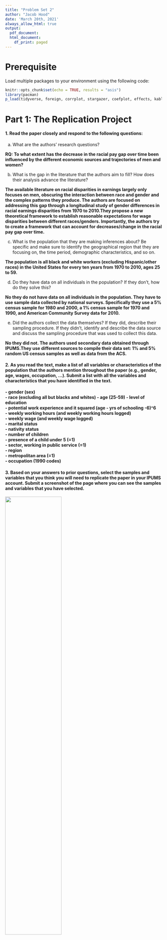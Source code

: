 ```yaml
---
title: "Problem Set 2"
author: "Jacob Hood"
date: 'March 20th, 2021'
always_allow_html: true
output:
  pdf_document:
  html_document:
    df_print: paged
---
```


# Prerequisite

Load multiple packages to your environment using the following code:

```r
knitr::opts_chunk$set(echo = TRUE, results = "asis")
library(pacman)
p_load(tidyverse, foreign, corrplot, stargazer, coefplot, effects, kableExtra, scales)
```

# Part 1: The Replication Project 

#### 1. Read the paper closely and respond to the following questions:  
  (a) What are the authors’ research questions?
  
  **RQ: To what extent has the decrease in the racial pay gap over time been
  influenced by the different economic sources and trajectories of men and women?**
    
  (b) What is the gap in the literature that the authors aim to fill? How does their analysis advance the literature?

**The available literature on racial disparities in earnings largely only focuses on men, obscuring the interaction between race and gender and the complex patterns they produce. The authors are focused on addressing this gap through a longitudinal study of gender differences in racial earnings disparities from 1970 to 2010.They propose a new theoretical framework to establish reasonable expectations for wage disparities between different races/genders. Importantly, the authors try to create a framework that can account for decreases/change in the racial pay gap over time.**
    
  (c) What is the population that they are making inferences about? Be specific and make sure to identify the geographical region that they are focusing on, the time period, demographic characteristics, and so on.
  
**The population is all black and white workers (excluding Hispanic/other races) in the United States for every ten years from 1970 to 2010, ages 25 to 59.**
  
  (d) Do they have data on all individuals in the population? If they don’t, how do they solve this?
  
**No they do not have data on all individuals in the population. They have to use sample data collected by national surveys. Specifically they use a 5% census sample for 1980 and 2000, a 1% census sample for 1970 and 1990, and American Community Survey data for 2010.**
  
  (e) Did the authors collect the data themselves? If they did, describe their sampling procedure. If they didn’t, identify and describe the data source and discuss the sampling procedure that was used to collect this data. 

**No they did not. The authors used secondary data obtained through IPUMS.They use different sources to compile their data set: 1% and 5% random US census samples as well as data from the ACS.**
    
#### 2. As you read the text, make a list of all variables or characteristics of the population that the authors mention throughout the paper (e.g., gender, age, wages, occupation, ...). Submit a list with all the variables and characteristics that you have identified in the text.  

**
- gender (sex)  
- race  (excluding all but blacks and whites)
- age  (25-59)
- level of education  
- potential work experience and it squared (age - yrs of schooling -6)^6  
- weekly working hours  (and weekly working hours logged)  
- weekly wage (and weekly wage logged)  
- marital status  
- nativity status  
- number of children  
- presence of a child under 5 (=1)  
- sector, working in public service (=1)  
- region  
- metropolitan area (=1)  
- occupation (1990 codes)  
**

#### 3. Based on your answers to prior questions, select the samples and variables that you think you will need to replicate the paper in your IPUMS account. Submit a screenshot of the page where you can see the samples and variables that you have selected.

![](data cart screenshot.png){width=60%}


# Part 2: Regression 

Import the dataset `sat_math.dta` to your R environment and examine the effect of IQ and other variables on SAT math score. *Hint:* use `read.dta()`
```r
# loading data into environment
sat_data <- read.dta("sat_math.dta") 
```

Variable Name|  Variable Detail
------------|----------------------------
 `sat_math`| SAT Math Score   
 `female`  | The Female Dummy (Male = 0) 
 `black/other`| Two Racial Dummies (White as the Reference Group) 
 `meduy`   | Mother’s Years of Schooling  
 `feduy`   | Father’s Years of Schooling  
 `hours`   | Average Weekly Study Hours   
 `IQ`      | IQ Score (0 to 100)          

#### 1. Report descriptive statistics:  

  (a) Create a table that reports descriptive statistics (you should at least report the means) of all the variables grouped by gender
  
```r
# Grouping data by gender (in this case, before recoding, grouping by female so male=0 and female=1) and producing descriptive statistics
sat_data %>% group_by(female) %>% summarise(mean_satmath = mean(sat_math), mean_meduy = mean(meduy), mean_feduy = mean(feduy), mean_hours = mean(hours), mean_IQ = mean(IQ))

```
  
  (b) Create a correlation matrix and display it
  
```r
## Set use = "complete.obs" to ignore observations with NAs
M <- cor(sat_data, use = "complete.obs")

# Save the matrix to a dataframe, then use `corrplot` to visualize 
corrplot(M,
         method = "shade",
         cl.lim = c(-1,1),
         is.corr = F,
         type = "lower",
         title = "  
         Correlation Matrix",
         addCoef.col = "black",
         diag = F,
         tl.col = "black",
         )
```

#### 2. Create scatter plots:  
  - Besides the key dependent variable (DV) `sat_math`, choose one numeric independent variable (IV) that seems to have a meaningful relation to the DV based on the correlation matrix you created, and then create the following plots:
  (a) A scatter plot of the DV and IV  
  (b) A scatter plot of the DV and IV with a fitted linear regression line  
  (c) A scatter plot of the DV and IV, and each observation is color coded by gender  
  (d) On top of plot (c), fit a linear regression line for each gender group, the lines should also be color coded  
  
```r
#   (a) A scatter plot of the DV and IV, IQ   
sat_data %>%
  ggplot(aes(x = IQ, y = sat_math)) +
  geom_point(shape = 1, alpha = 0.7) +
  labs(title = "Relationship Between IQ and SAT Math Score",
       x = "IQ",
       y = "SAT Math Score")

#  (b) A scatter plot of the DV and IV with a fitted linear regression line  
sat_data %>%
  ggplot(aes(x = IQ, y = sat_math)) +
  geom_point(shape = 1, alpha = 0.7) +
  geom_smooth(method = "lm", se = F) +
  labs(title = "Relationship Between IQ and SAT Math Score",
       x = "IQ",
       y = "SAT Math Score")

# (c) A scatter plot of the DV and IV, and each observation is color coded by gender       
# Create new variable 'gender'
sat_data <- sat_data %>%
  mutate(gender = ifelse(female == 1, "female", "male"))

sat_data %>% as_tibble() %>% ggplot(aes(x = IQ, y = sat_math, color = gender)) +
  geom_point(shape = 1) +
  labs(title = "Relationship Between IQ and SAT Math Score",
       x = "IQ",
       y = "SAT Math Score",
       subtitle = "Grouped by gender")

# (d) On top of plot (c), fit a linear regression line for each gender group, the lines should also be color coded
sat_data %>% as_tibble() %>%
  ggplot(aes(x = IQ, y = sat_math, color = gender)) +
  geom_point(shape = 1) +
  geom_smooth(method = "lm", se = F) +
  labs(title = "Relationship Between IQ and SAT Math Score",
       x = "IQ",
       y = "SAT Math Score",
       subtitle = "Grouped by gender")
```

  
#### 3. Additional exploratory data analysis:  
  (a) What are your preliminary findings/reflections on the data based on the descriptive statistics, the correlation matrix, and the scatter plots?

**Based on the descriptive statistics, we know that all together students spend an average of 39 hours studying per week and that males and females spend roughly the same amount of time studying each week. On average females score 47 points higher than males.In terms of IQ, males on average scored 2 points higher. We also know the data is somewhat skewed to the right (median < mean), which means that less people are making higher SAT math scores than if the data were normally distributed. Based on the correlation plot, IQ has the strongest positive correlation with SAT math scores (0.65). Parents' years of schooling is also strongly correlated with higher SAT math scores, more so than with the other explanatory variables. For number of hours studied per week, there is a very minor negative relationship between average hours studied per week and SAT math scores (-0.03). This weak relationship is confirmed through the scatterplots, especially those with regression lines which show that while females tend to score higher, average weekly hours studied is not strongly correlated with SAT math** 
    
  (b) What other exploratory data analysis will be useful for you to better understand the data before modeling? Please implement some additional exploratory data analysis and discuss your preliminary findings
  
**First we can create histograms of each variable to understand their distributions. Other exploratory data analyses before modeling include plotting the relationship between SAT math scores and our other predictor variables to visually understand their relationships.The data can also be grouped by race in order to look at racial differences in SAT math scores at different levels of predictors.**

```r
# Creating histograms of variables

# Plotting dependent variable
sat_data %>% as_tibble() %>%
  ggplot(aes(x = sat_data$sat_math)) +
  geom_histogram(binwidth = 50, fill = "grey", color = "black")

# Plotting independent variables
sat_data %>% as_tibble() %>%
  ggplot(aes(x = sat_data$IQ)) +
  geom_histogram(binwidth = 10, fill = "grey", color = "black")

sat_data %>% as_tibble() %>%
  ggplot(aes(x = sat_data$feduy)) +
  geom_histogram(binwidth = 1, fill = "grey", color = "black")

sat_data %>% as_tibble() %>%
  ggplot(aes(x = sat_data$meduy)) +
  geom_histogram(binwidth = 1, fill = "grey", color = "black")

sat_data %>% as_tibble() %>%
  ggplot(aes(x = sat_data$hours)) +
  geom_histogram(binwidth = 1, fill = "grey", color = "black")
```

```r
# Creating scatterplots with other predictors 

# Looking at hours, still grouped by gender
sat_data %>% as_tibble() %>%
  ggplot(aes(x = hours, y = sat_math, color = gender)) +
  geom_point(shape = 1) +
  geom_smooth(method = "lm", se = F) +
  labs(title = "Relationship Between Average Weekly Study Hours and SAT Math Score",
       x = "Average Weekly Study Hours",
       y = "SAT Math Score",
       subtitle = "Grouped by gender")

# Looking at father's years of education, still grouped by gender
sat_data %>% as_tibble() %>%
  ggplot(aes(x = feduy, y = sat_math, color = gender)) +
  geom_point(shape = 1) +
  geom_smooth(method = "lm", se = F) +
  labs(title = "Relationship Between Father's Years of Education and SAT Math Score",
       x = "Father's Years of Education",
       y = "SAT Math Score",
       subtitle = "Grouped by gender")

# Looking at mother's years of education, still grouped by gender
sat_data %>% as_tibble() %>%
  ggplot(aes(x = meduy, y = sat_math, color = gender)) +
  geom_point(shape = 1) +
  geom_smooth(method = "lm", se = F) +
  labs(title = "Relationship Between Mother's Years of Education and SAT Math Score",
       x = "Mother's Years of Education",
       y = "SAT Math Score",
       subtitle = "Grouped by gender")
```

```r
# Grouping data by race and running similar analyses (descriptive stats, scatterplots)
sat_data %>% group_by(black, other) %>% summarise(mean_satmath = mean(sat_math), mean_meduy = mean(meduy), mean_feduy = mean(feduy), mean_hours = mean(hours), mean_IQ = mean(IQ))
```

```r
# Running similar comparisons grouped non-white vs white
sat_data <- sat_data %>% mutate(race = ifelse(black | other > 0, "non-white", "white"))

# Creating more plots comparing non-whites vs. whites

# Looking at hours studied, grouped by race 
sat_data %>% as_tibble() %>%
  ggplot(aes(x = hours, y = sat_math, color = race)) +
  geom_point(shape = 1) +
  geom_smooth(method = "lm", se = F) +
  labs(title = "Relationship Between Average Weekly Study Hours and SAT Math Score",
       x = "Average Weekly Study Hours",
       y = "SAT Math Score",
       subtitle = "Grouped by race")

# Looking at IQ, still grouped by race
sat_data %>% as_tibble() %>%
  ggplot(aes(x = IQ, y = sat_math, color = race)) +
  geom_point(shape = 1) +
  geom_smooth(method = "lm", se = F) +
  labs(title = "Relationship Between IQ and SAT Math Score",
       x = "IQ",
       y = "SAT Math Score",
       subtitle = "Grouped by race")

# Looking at father's years of education, still grouped by race
sat_data %>% as_tibble() %>%
  ggplot(aes(x = feduy, y = sat_math, color = race)) +
  geom_point(shape = 1) +
  geom_smooth(method = "lm", se = F) +
  labs(title = "Relationship Between Father's Years of Education and SAT Math Score",
       x = "Father's Years of Education",
       y = "SAT Math Score",
       subtitle = "Grouped by race")

# Looking at mother's years of education, still grouped by race
sat_data %>% as_tibble() %>%
  ggplot(aes(x = meduy, y = sat_math, color = race)) +
  geom_point(shape = 1) +
  geom_smooth(method = "lm", se = F) +
  labs(title = "Relationship Between Mother's Years of Education and SAT Math Score",
       x = "Mother's Years of Education",
       y = "SAT Math Score",
       subtitle = "Grouped by race")
```

#### 4. Nested models:  
  - Build five nested models that use `sat_math` as the DV and report regression results in a table using `stargazer()` from the `stargazer` package. 
  (a) Model 1: Baseline (only add "IQ" as the independent variable)  
  (b) Model 2: Model 1 + Demographic Characteristics  
  (c) Model 3: Model 2 + Parental Education  
  (d) Model 4: Model 3 + Weekly Study Hours  
  (e) Model 5: Model 4 + An Interaction Between IQ and the Female Dummy
  
```r
# Creating the five models
m1 <- lm(sat_math ~ IQ, data = sat_data)
m2 <- lm(sat_math ~IQ + female + black + other, data = sat_data)
m3 <- lm(sat_math ~IQ + female + black + other + feduy + meduy, data = sat_data)
m4 <- lm(sat_math ~IQ + female + black + other + feduy + meduy + hours, data = sat_data)
m5 <- lm(sat_math ~IQ + female + black + other + feduy + meduy + hours + IQ*female, data = sat_data)

stargazer(m1, m2, m3, m4, m5, type = "latex", omit.stat=c("f", "ser"))
```
  
#### 5. For the result of Model 1:  
  (a) What are the hypotheses that you are testing in this model with your t-values in the `(Intercept)` and `IQ` row of the modeling results?  
  
  **Our null hypothesis is, holding all other variables constant, $\beta_{\text{IQ}}$ = 0. Our alternative hypothesis is $\beta_{\text{IQ}}$ != 0. Our prediction equation is Y&#770 = 4.211X + 315.605.**
  
  (b) Create a 95% confidence interval for the parameter $\beta_{\text{IQ}}$ based on Model 1 result.

```r
# starting with mean squared error
sat_data <- sat_data %>%
  mutate(IQmean <- mean(sat_data$IQ),
sat_math_mean <- mean(sat_data$sat_math),
y_fitted = 315.605 + 4.211*IQ)

SSE <- (sat_data$sat_math - sat_data$y_fitted)^2 %>% sum()
MSE <- SSE/(nrow(sat_data)-2)
denomi <- (sat_data$IQ - sat_data$IQmean)^2 %>% sum() 

# calculating standard error 
se <- sqrt(MSE/denomi)

#Creating confidence interval
upperbound <- 4.211 + (1.96*se)
lowerbound <- 4.211 - (1.96*se)
CI <- c(lowerbound,upperbound) %>% print()
```

#### 6. Interpret regression coefficients:  
  (a) How does the coefficient of "IQ" change across models? What could be the possible reason(s) for such changes?  
  
  **The coefficient of IQ changes from 4.211, to 4.356, to 3.487, to 3.484, and finally to 2.893. The increase from m1 to m2 suggests that adding these minority demographic predictors (female/black/other) increases the partial effects of IQ by itself on SAT math score.The decreases of the coefficient from m2 to m5 suggests the partial effects of the IQ by itself on SAT math scores lessens in intensity when other significant predictors are added to the model, such as parent's years of education, hour spent studying, and interaction between gender and IQ.**
  
  (b) Interpret the coefficient of "black" in Model 4.
  
  **The coefficient of -14.519 for "black" in model 4 means that black people (the comprarison group) on average score 14.519 points lower than white peoplev (the comparison group), holding all else constant.**
  
  (c) Interpret the coefficient of "meduy" in Model 4.  
  
  **The coeffiecent of 6.434. for "meduy" in model 4 means that for each additional year of a person's mother's education, their SAT math score increases 6.434, holding all else constant.**
  
  (d) Interpret the coefficient of the interaction effect between IQ and the Female Dummy in Model 5.
  
  **The coefficient of 1.232 for the interaction term in model 5 means that the effect of IQ on SAT math scores is greater for females, with a 1.232 point difference.** 
  
#### 7. Create a coefficient plot for Model 5 with appropriate title and labels.

```r
coefplot(m5, 
         innerCI = 1.96,
         outerCI = 1.96,
         intercept = F)
```

#### 8. On the basis of Model 5, by holding other variables at their means, create a figure demonstrating the predicted SAT math score by gender and IQ levels (with confidence interval)

```r
pred_IV <- tibble(IQ = rep(14:89, 2)) %>%         #create df with key IV
  mutate(female = c(rep(0, 76), rep(1, 76)),   # fix other variables at mean
         hours = mean(sat_data$hours, na.rm = T),
         meduy = mean(sat_data$meduy, na.rm = T),
         feduy = mean(sat_data$feduy, na.rm = T),
         black = mean(sat_data$black, na.rm = T),
         other = mean(sat_data$other, na.rm = T))
```

```r
# use `predict` to predict the Y
predicted_math <- predict(m5,    # the model you are using
                             pred_IV,  # the df you use for predicting
                             interval = "confidence", # set CI
                             level = 0.95)

# bind the columns
pred_result <- cbind(pred_IV, predicted_math)
```

```r
# Plot
pred_result %>% 
  mutate(gender = ifelse(female == 0, "Male", "Female")) %>%       # Covert dummy to character variable
  ggplot(aes(x = IQ, y = fit)) +
  geom_line(aes(linetype = gender)) +                              # group linetype by gender
  geom_ribbon(aes(ymin = lwr, ymax = upr, fill = gender), alpha = 0.3) +   # add 95% CI
  theme_classic() +
  labs(x = "IQ",
       y = "Predicted SAT Math Score") +
  ggtitle("Predicted SAT Math Score by IQ and Gender",
          subtitle = "(Modeled with interaction between IQ and gender)")
```
  
# Part 3 (Bonus) Data Simulation 

Simulation is a fun and effective way to learn about statistical inference. You will get a better understanding of how each population parameter affects the shape of the distribution.  
  
  Now that we have learned about how to identify interactions from a given sample, you can try simulate a data whose true data generating process involves interaction between two variables. For example, you can try to reproduce a similar scatter plot we saw in class (the right panel) by simulating a data whose variables have such associations:

![](simulation_demo.png){width=60%}
  
  Or, you can try to reproduce a scatter plot that demonstrates the Simpson's Paradox:
  
![](simulation_demo2.png){width=40%}

*Note:* Your output does not need to replicate the exact layout of the example graphs. You will get extra credit as long as you generate a similar graph that illustrates the relationship (either a positive or negative interaction, or the Simpson's Paradox) clearly. Remember to use `set.seed()` for any random process.

```r
# This simulation shows the effects of education level and "self control" (measured from 0-5) on GRE scores (130-340). The simulation shows that, for people with more education, the effects of self control are more significant for their GRE scores. 

n <- 1000

# Simulating IV variables, education and self control, and DV variable GRE Score
set.seed(1234)
education <- rbinom(n, 2, 0.5)
self_control <- rnorm(n)
GRE <- 30 + 2*education + 6*self_control + (2*education)*(6*self_control) + rnorm(n, 0, 10)

# labeling three different edu values
education = factor(education, labels = c("Low", "Medium", "High"))

# rescaling variables
GRE = rescale(GRE, to = c(130, 340))
self_control = rescale(self_control, to = c(0, 5))

# creating data frame with variables
data <- data.frame(
  education,
  GRE,
  self_control
)

# Creating the scatterplot
data %>% ggplot(aes(self_control, GRE)) +
  geom_point(aes(col = education), alpha = 0.7) +
  geom_smooth(aes(col = education), method = 'lm') +
  labs(title = "Simulation of Interaction between  
       Education and Self Control on GRE Score", x = "Self Control", y = "GRE Score") +
  theme(legend.background = element_rect(fill = "transparent"),
        legend.justification = c(0, 1),
        legend.position = c(0, 1))
```